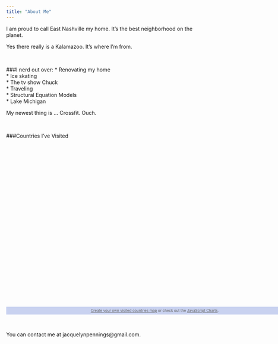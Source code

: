 ```yaml
---
title: "About Me"
---
```

I am proud to call East Nashville my home. It's the best neighborhood on the planet.

Yes there really is a Kalamazoo. It's where I'm from.

<p></br></p>

###I nerd out over:
* Renovating my home  
* Ice skating  
* The tv show Chuck  
* Traveling  
* Structural Equation Models  
* Lake Michigan  

My newest thing is ... Crossfit. Ouch.
<p></br></p>
###Countries I've Visited
<!--html_preserve-->
<script src="https://www.amcharts.com/lib/3/ammap.js" type="text/javascript"></script>
<script src="https://www.amcharts.com/lib/3/maps/js/worldHigh.js" type="text/javascript"></script>
<script src="https://www.amcharts.com/lib/3/themes/dark.js" type="text/javascript"></script>
<div id="mapdiv" style="width: 800px; height: 450px;"></div>
<div style="width: 800px; font-size: 70%; padding: 5px 0; text-align: center; background-color: #C9D2F0; margin-top: 1px; color: #686869;"><a href="https://www.amcharts.com/visited_countries/" style="color: #686869;">Create your own visited countries map</a> or check out the <a href="https://www.amcharts.com/" style="color: #686869;">JavaScript Charts</a>.</div>
<script type="text/javascript">
var map = AmCharts.makeChart("mapdiv",{
type: "map",
theme: "dark",
projection: "mercator",
panEventsEnabled : true,
backgroundColor : "#C9D2F0",
backgroundAlpha : 1,
zoomControl: {
zoomControlEnabled : false
},
dataProvider : {
map : "worldHigh",
getAreasFromMap : true,
areas :
[
	{
		"id": "AT",
		"showAsSelected": true
	},
	{
		"id": "BE",
		"showAsSelected": true
	},
	{
		"id": "CH",
		"showAsSelected": true
	},
	{
		"id": "CZ",
		"showAsSelected": true
	},
	{
		"id": "DE",
		"showAsSelected": true
	},
	{
		"id": "ES",
		"showAsSelected": true
	},
	{
		"id": "FR",
		"showAsSelected": true
	},
	{
		"id": "GB",
		"showAsSelected": true
	},
	{
		"id": "HU",
		"showAsSelected": true
	},
	{
		"id": "IT",
		"showAsSelected": true
	},
	{
		"id": "LU",
		"showAsSelected": true
	},
	{
		"id": "NL",
		"showAsSelected": true
	},
	{
		"id": "PT",
		"showAsSelected": true
	},
	{
		"id": "RO",
		"showAsSelected": true
	},
	{
		"id": "SI",
		"showAsSelected": true
	},
	{
		"id": "SK",
		"showAsSelected": true
	},
	{
		"id": "VA",
		"showAsSelected": true
	},
	{
		"id": "GI",
		"showAsSelected": true
	},
	{
		"id": "CA",
		"showAsSelected": true
	},
	{
		"id": "MX",
		"showAsSelected": true
	},
	{
		"id": "US",
		"showAsSelected": true
	},
	{
		"id": "BR",
		"showAsSelected": true
	},
	{
		"id": "PE",
		"showAsSelected": true
	},
	{
		"id": "VE",
		"showAsSelected": true
	},
	{
		"id": "ET",
		"showAsSelected": true
	},
	{
		"id": "GH",
		"showAsSelected": true
	},
	{
		"id": "KE",
		"showAsSelected": true
	},
	{
		"id": "MA",
		"showAsSelected": true
	},
	{
		"id": "NA",
		"showAsSelected": true
	},
	{
		"id": "NG",
		"showAsSelected": true
	},
	{
		"id": "SZ",
		"showAsSelected": true
	},
	{
		"id": "ZA",
		"showAsSelected": true
	},
	{
		"id": "AE",
		"showAsSelected": true
	},
	{
		"id": "CN",
		"showAsSelected": true
	},
	{
		"id": "JP",
		"showAsSelected": true
	},
	{
		"id": "KP",
		"showAsSelected": true
	},
	{
		"id": "KR",
		"showAsSelected": true
	}
]
},
areasSettings : {
autoZoom : true,
color : "#686869",
colorSolid : "#B82AEB",
selectedColor : "#B82AEB",
outlineColor : "#DBD2DB",
rollOverColor : "#6AE5F5",
rollOverOutlineColor : "#000000"
}
});
</script>
<!--/html_preserve-->  

<p></br></p>

You can contact me at jacquelynpennings@gmail.com.